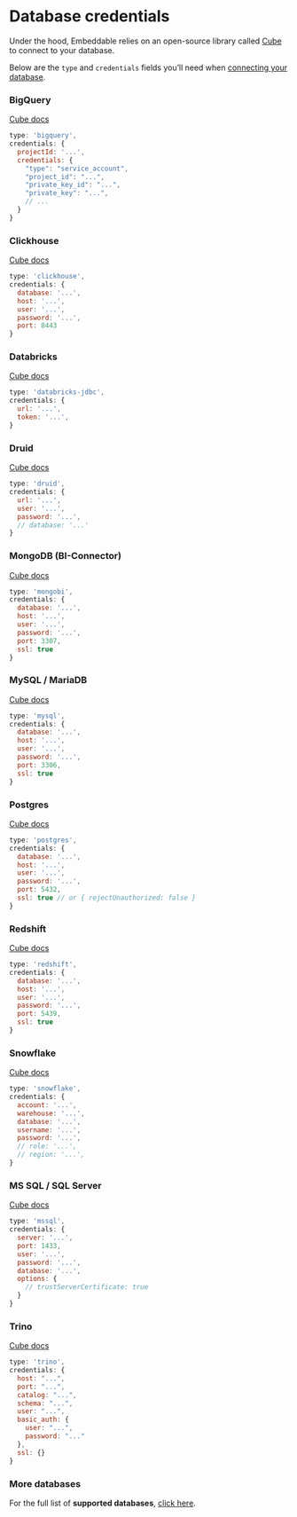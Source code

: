 # Database credentials

Under the hood, Embeddable relies on an open-source library called [Cube](https://cube.dev/docs/product/configuration/data-sources) to connect to your database.

Below are the `type` and `credentials` fields you’ll need when [connecting your database](./connect-your-database).

### BigQuery
[Cube docs](https://cube.dev/docs/product/configuration/data-sources/google-bigquery)
```javascript
type: 'bigquery',
credentials: {
  projectId: '...',
  credentials: {
    "type": "service_account",
    "project_id": "...",
    "private_key_id": "...",
    "private_key": "...",
    // ...
  }
}
```

### Clickhouse
[Cube docs](https://cube.dev/docs/config/databases/clickhouse)
```javascript
type: 'clickhouse',
credentials: {
  database: '...',
  host: '...',
  user: '...',
  password: '...',
  port: 8443
}
```

### Databricks
[Cube docs](https://cube.dev/docs/product/configuration/data-sources/databricks-jdbc)
```javascript
type: 'databricks-jdbc',
credentials: {
  url: '...',
  token: '...',
}
```

### Druid
[Cube docs](https://cube.dev/docs/config/databases/druid)
```javascript
type: 'druid',
credentials: {
  url: '...',
  user: '...',
  password: '...',
  // database: '...'
}
```

### MongoDB (BI-Connector)
[Cube docs](https://cube.dev/docs/config/databases/mongodb)
```javascript
type: 'mongobi',
credentials: {
  database: '...',
  host: '...',
  user: '...',
  password: '...',
  port: 3307,
  ssl: true
}
```

### MySQL / MariaDB
[Cube docs](https://cube.dev/docs/config/databases/mysql)
```javascript
type: 'mysql',
credentials: {
  database: '...',
  host: '...',
  user: '...',
  password: '...',
  port: 3306,
  ssl: true
}
```

### Postgres
[Cube docs](https://cube.dev/docs/config/databases/postgres)
```javascript
type: 'postgres',
credentials: {
  database: '...',
  host: '...',
  user: '...',
  password: '...',
  port: 5432,
  ssl: true // or { rejectUnauthorized: false }
}
```

### Redshift
[Cube docs](https://cube.dev/docs/product/configuration/data-sources/aws-redshift)
```javascript
type: 'redshift',
credentials: {
  database: '...',
  host: '...',
  user: '...',
  password: '...',
  port: 5439,
  ssl: true
}
```

### Snowflake
[Cube docs](https://cube.dev/docs/config/databases/snowflake)
```javascript
type: 'snowflake',
credentials: {
  account: '...',
  warehouse: '...',
  database: '...',
  username: '...',
  password: '...',
  // role: '...',
  // region: '...',
}
```

### MS SQL / SQL Server
[Cube docs](https://cube.dev/docs/config/databases/mssql)
```javascript
type: 'mssql',
credentials: {
  server: '...',
  port: 1433,
  user: '...',
  password: '...',
  database: '...',
  options: {
    // trustServerCertificate: true
  }
}
```

### Trino
[Cube docs](https://cube.dev/docs/config/databases/trino)
```javascript
type: 'trino',
credentials: {
  host: "...",
  port: "...",
  catalog: "...",
  schema: "...",
  user: "...",
  basic_auth: {
    user: "...",
    password: "..."
  },
  ssl: {}
}
```

### More databases
For the full list of **supported databases**, [click here](https://cube.dev/docs/product/configuration/data-sources).
